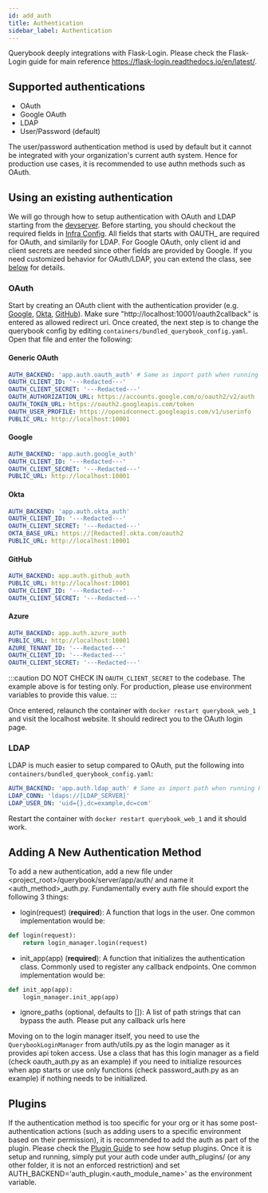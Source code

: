 ```yaml
---
id: add_auth
title: Authentication
sidebar_label: Authentication
---
```


Querybook deeply integrations with Flask-Login. Please check the Flask-Login guide for main reference https://flask-login.readthedocs.io/en/latest/.

## Supported authentications

-   OAuth
-   Google OAuth
-   LDAP
-   User/Password (default)

The user/password authentication method is used by default but it cannot be integrated with your organization's current auth system. Hence for production use cases, it is recommended to use authn methods such as OAuth.

## Using an existing authentication

We will go through how to setup authentication with OAuth and LDAP starting from the [devserver](../setup_guide/quick_setup.mdx). Before starting, you should checkout the required fields in [Infra Config](../configurations/infra_config.mdx#authentication). All fields that starts with OAUTH\_ are required for OAuth, and similarily for LDAP. For Google OAuth, only client id and client secrets are needed since other fields are provided by Google. If you need customized behavior for OAuth/LDAP, you can extend the class, see [below](#adding-a-new-authentication-method) for details.

### OAuth

Start by creating an OAuth client with the authentication provider (e.g. [Google](https://developers.google.com/identity/protocols/oauth2), [Okta](https://developer.okta.com/docs/guides/implement-oauth-for-okta/create-oauth-app/), [GitHub](https://docs.github.com/en/developers/apps/building-oauth-apps/creating-an-oauth-app)). Make sure "http://localhost:10001/oauth2callback" is entered as allowed redirect uri. Once created, the next step is to change the querybook config by editing `containers/bundled_querybook_config.yaml`. Open that file and enter the following:

#### Generic OAuth

```yaml
AUTH_BACKEND: 'app.auth.oauth_auth' # Same as import path when running Python
OAUTH_CLIENT_ID: '---Redacted---'
OAUTH_CLIENT_SECRET: '---Redacted---'
OAUTH_AUTHORIZATION_URL: https://accounts.google.com/o/oauth2/v2/auth
OAUTH_TOKEN_URL: https://oauth2.googleapis.com/token
OAUTH_USER_PROFILE: https://openidconnect.googleapis.com/v1/userinfo
PUBLIC_URL: http://localhost:10001
```

#### Google

```yaml
AUTH_BACKEND: 'app.auth.google_auth'
OAUTH_CLIENT_ID: '---Redacted---'
OAUTH_CLIENT_SECRET: '---Redacted---'
PUBLIC_URL: http://localhost:10001
```

#### Okta

```yaml
AUTH_BACKEND: 'app.auth.okta_auth'
OAUTH_CLIENT_ID: '---Redacted---'
OAUTH_CLIENT_SECRET: '---Redacted---'
OKTA_BASE_URL: https://[Redacted].okta.com/oauth2
PUBLIC_URL: http://localhost:10001
```

#### GitHub

```yaml
AUTH_BACKEND: app.auth.github_auth
PUBLIC_URL: http://localhost:10001
OAUTH_CLIENT_ID: '---Redacted---'
OAUTH_CLIENT_SECRET: '---Redacted---'
```

#### Azure

```yaml
AUTH_BACKEND: app.auth.azure_auth
PUBLIC_URL: http://localhost:10001
AZURE_TENANT_ID: '---Redacted---'
OAUTH_CLIENT_ID: '---Redacted---'
OAUTH_CLIENT_SECRET: '---Redacted---'
```

:::caution
DO NOT CHECK IN `OAUTH_CLIENT_SECRET` to the codebase. The example above is for testing only. For production, please use environment variables to provide this value.
:::

Once entered, relaunch the container with `docker restart querybook_web_1` and visit the localhost website. It should redirect you to the OAuth login page.

### LDAP

LDAP is much easier to setup compared to OAuth, put the following into `containers/bundled_querybook_config.yaml`:

```yaml
AUTH_BACKEND: 'app.auth.ldap_auth' # Same as import path when running Python
LDAP_CONN: 'ldaps://[LDAP_SERVER]'
LDAP_USER_DN: 'uid={},dc=example,dc=com'
```

Restart the container with `docker restart querybook_web_1` and it should work.

## Adding A New Authentication Method

To add a new authentication, add a new file under \<project_root>/querybook/server/app/auth/ and name it \<auth_method>\_auth.py. Fundamentally every auth file should export the following 3 things:

-   login(request) (**required**): A function that logs in the user. One common implementation would be:

```py
def login(request):
    return login_manager.login(request)
```

-   init_app(app) (**required**): A function that initializes the authentication class. Commonly used to register any callback endpoints. One common implementation would be:

```py
def init_app(app):
    login_manager.init_app(app)
```

-   ignore_paths (optional, defaults to []): A list of path strings that can bypass the auth. Please put any callback urls here

Moving on to the login manager itself, you need to use the `QuerybookLoginManager` from auth/utils.py as the login manager as it provides api token access. Use a class that has this login manager as a field (check oauth_auth.py as an example) if you need to initialize resources when app starts or use only functions (check password_auth.py as an example) if nothing needs to be initialized.

## Plugins

If the authentication method is too specific for your org or it has some post-authentication actions (such as adding users to a specific environment based on their permission), it is recommended to add the auth as part of the plugin. Please check the [Plugin Guide](plugins.mdx) to see how setup plugins. Once it is setup and running, simply put your auth code under auth_plugins/ (or any other folder, it is not an enforced restriction) and set AUTH_BACKEND='auth_plugin.\<auth_module_name>' as the environment variable.
